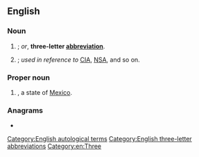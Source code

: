 {{also|tla|tla-}}
==English==
{{wikipedia|Three-letter acronym}}

===Noun===
{{en-noun}}

# {{initialism of|[[three]]-[[letter]] [[acronym]]|dot=|lang=en}}; ''or'', '''three-letter [[abbreviation]]'''.
# {{lb|en|US|humorous}} {{initialism of|three-letter [[agency]]|dot=|lang=en}}; ''used in reference to'' [[CIA]], [[NSA]], and so on.

===Proper noun===
{{en-proper noun}}

# {{abbreviation of|Tlaxcala|dot=|lang=en}}, a state of [[Mexico]].

===Anagrams===
* {{anagrams|en|a=alt|ATL|Alt|Alt.|Atl.|LAT|LTA|Lat.|Tal|alt|lat|lat.}}

[[Category:English autological terms]]
[[Category:English three-letter abbreviations]]
[[Category:en:Three]]